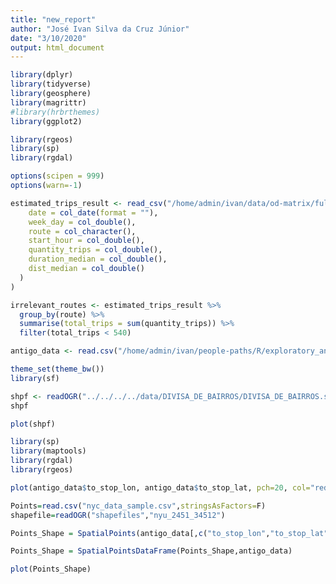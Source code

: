 ```yaml
---
title: "new_report"
author: "José Ivan Silva da Cruz Júnior"
date: "3/10/2020"
output: html_document
---
```


```r
library(dplyr)
library(tidyverse)
library(geosphere)
library(magrittr)
#library(hrbrthemes)
library(ggplot2)

library(rgeos)
library(sp)
library(rgdal)

options(scipen = 999)
options(warn=-1)
```

```r
estimated_trips_result <- read_csv("/home/admin/ivan/data/od-matrix/full/output/result.csv", col_types = list(
    date = col_date(format = ""),
    week_day = col_double(),
    route = col_character(),
    start_hour = col_double(),
    quantity_trips = col_double(),
    duration_median = col_double(),
    dist_median = col_double()
  )
)

irrelevant_routes <- estimated_trips_result %>% 
  group_by(route) %>% 
  summarise(total_trips = sum(quantity_trips)) %>% 
  filter(total_trips < 540)

antigo_data <- read.csv("/home/admin/ivan/people-paths/R/exploratory_analysis/markdown/2017_07_05_full_agg", stringsAsFactors=F)


```

```r
theme_set(theme_bw())
library(sf)

shpf <- readOGR("../../../../data/DIVISA_DE_BAIRROS/DIVISA_DE_BAIRROS.shp")
shpf

plot(shpf)

library(sp)
library(maptools)
library(rgdal)
library(rgeos)

plot(antigo_data$to_stop_lon, antigo_data$to_stop_lat, pch=20, col="red")

Points=read.csv("nyc_data_sample.csv",stringsAsFactors=F)
shapefile=readOGR("shapefiles","nyu_2451_34512")

Points_Shape = SpatialPoints(antigo_data[,c("to_stop_lon","to_stop_lat")],proj4string=CRS(proj4string(shpf)))

Points_Shape = SpatialPointsDataFrame(Points_Shape,antigo_data)

plot(Points_Shape)

```





